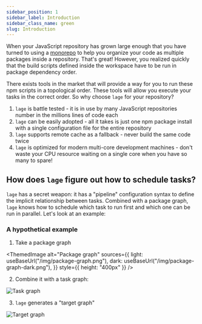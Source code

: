 ```yaml
---
sidebar_position: 1
sidebar_label: Introduction
sidebar_class_name: green
slug: Introduction
---
```



When your JavaScript repository has grown large enough that you have turned to using a [monorepo](https://monorepo.tools) to help you organize your code as multiple packages inside a repository. That's great! However, you realized quickly that the build scripts defined inside the workspace have to be run in package dependency order.

There exists tools in the market that will provide a way for you to run these npm scripts in a topological order. These tools will allow you execute your tasks in the correct order. So why choose `lage` for your repository?

1. `lage` is battle tested - it is in use by many JavaScript repositories number in the millions lines of code each
2. `lage` can be easily adopted - all it takes is just one npm package install with a single configuration file for the entire repository
3. `lage` supports remote cache as a fallback - never build the same code twice
4. `lage` is optimized for modern multi-core development machines - don't waste your CPU resource waiting on a single core when you have so many to spare!

## How does `lage` figure out how to schedule tasks?

`lage` has a secret weapon: it has a "pipeline" configuration syntax to define the implicit relationship between tasks. Combined with a package graph, `lage` knows how to schedule which task to run first and which one can be run in parallel. Let's look at an example:

### A hypothetical example

1. Take a package graph

<ThemedImage
  alt="Package graph"
  sources={{
    light: useBaseUrl("/img/package-graph.png"),
    dark: useBaseUrl("/img/package-graph-dark.png"),
  }}
  style={{
    height: "400px"
  }}
/>

2. Combine it with a task graph:

![Task graph](/img/task-graph.png)

3. `lage` generates a "target graph"

![Target graph](/img/target-graph.png)

